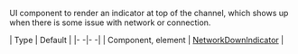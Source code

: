 UI component to render an indicator at top of the channel, which shows up when there is some issue with network or connection.

| Type | Default |
|- -|- -|
| Component, element | [NetworkDownIndicator](https://github.com/GetStream/stream-chat-react-native/blob/master/src/components/MessageList/NetworkDownIndicator.tsx) |
